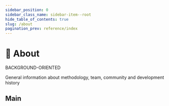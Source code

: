 ```yaml
---
sidebar_position: 0
sidebar_class_name: sidebar-item--root
hide_table_of_contents: true
slug: /about
pagination_prev: reference/index
---
```


# 🍰 About

<span class="badge badge--violet margin-bottom--md">BACKGROUND-ORIENTED</span>

<p class="summary">
General information about methodology, team, community and development history
</p>

## Main


<NavCard
    title="Mission" 
    description="Goals and limitations of the methodology"
    to="/docs/about/mission"
    Icon={TrophyOutlined}
/>
<NavCard
    title="Motivation" 
    description="Reasons for the creation and development of the methodology"
    to="/docs/about/motivation"
    Icon={StarOutlined}
/>
